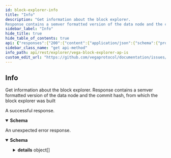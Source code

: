 ```yaml
---
id: block-explorer-info
title: "Info"
description: "Get information about the block explorer.
Response contains a semver formatted version of the data node and the commit hash, from which the block explorer was built"
sidebar_label: "Info"
hide_title: true
hide_table_of_contents: true
api: {"responses":{"200":{"content":{"application/json":{"schema":{"properties":{"commitHash":{"title":"Commit hash from which the data node was built","type":"string"},"version":{"title":"Semver formatted version of the data node","type":"string"}},"type":"object"}}},"description":"A successful response."},"default":{"content":{"application/json":{"schema":{"properties":{"code":{"format":"int32","type":"integer"},"details":{"items":{"additionalProperties":{},"properties":{"@type":{"type":"string"}},"type":"object"},"type":"array"},"message":{"type":"string"}},"type":"object"}}},"description":"An unexpected error response."}},"tags":["BlockExplorer"],"description":"Get information about the block explorer.\nResponse contains a semver formatted version of the data node and the commit hash, from which the block explorer was built","operationId":"BlockExplorer_Info","method":"get","path":"/info","servers":[{"url":"https://be.testnet.vega.xyz/rest","description":"Block Explorer"}],"info":{"title":"Vega block explorer APIs","version":"v0.71.2"},"postman":{"name":"Info","description":{"content":"Get information about the block explorer.\nResponse contains a semver formatted version of the data node and the commit hash, from which the block explorer was built","type":"text/plain"},"url":{"path":["info"],"host":["{{baseUrl}}"],"query":[],"variable":[]},"header":[{"key":"Accept","value":"application/json"}],"method":"GET"}}
sidebar_class_name: "get api-method"
info_path: api/rest/explorer/vega-block-explorer-ap-is
custom_edit_url: "https://github.com/vegaprotocol/documentation/issues/new?labels=documentation&title=[Documentation] Requesting changes to 'Info' (block-explorer-info)"
---
```



## Info



Get information about the block explorer.
Response contains a semver formatted version of the data node and the commit hash, from which the block explorer was built

<div><ApiTabs><TabItem label={"200"} value={"200"}><div>

A successful response.

</div><div><MimeTabs schemaType={"response"}><TabItem label={"application/json"} value={"application/json"}><SchemaTabs><TabItem label={"Schema"} value={"Schema"}><details style={{}} data-collapsed={false} open={true}><summary style={{"textAlign":"left"}}><strong>Schema</strong></summary><div style={{"textAlign":"left","marginLeft":"1rem"}}></div><ul style={{"marginLeft":"1rem"}}><SchemaItem collapsible={false} name={"commitHash"} required={false} schemaDescription={undefined} schemaName={"Commit hash from which the data node was built"} qualifierMessage={undefined} defaultValue={undefined}></SchemaItem><SchemaItem collapsible={false} name={"version"} required={false} schemaDescription={undefined} schemaName={"Semver formatted version of the data node"} qualifierMessage={undefined} defaultValue={undefined}></SchemaItem></ul></details></TabItem><TabItem label={"Example (from schema)"} value={"Example (from schema)"}><ResponseSamples responseExample={"{\n  \"commitHash\": \"string\",\n  \"version\": \"string\"\n}"} language={"json"}></ResponseSamples></TabItem></SchemaTabs></TabItem></MimeTabs></div></TabItem><TabItem label={"default"} value={"default"}><div>

An unexpected error response.

</div><div><MimeTabs schemaType={"response"}><TabItem label={"application/json"} value={"application/json"}><SchemaTabs><TabItem label={"Schema"} value={"Schema"}><details style={{}} data-collapsed={false} open={true}><summary style={{"textAlign":"left"}}><strong>Schema</strong></summary><div style={{"textAlign":"left","marginLeft":"1rem"}}></div><ul style={{"marginLeft":"1rem"}}><SchemaItem collapsible={false} name={"code"} required={false} schemaDescription={undefined} schemaName={"int32"} qualifierMessage={undefined} defaultValue={undefined}></SchemaItem><SchemaItem collapsible={true} className={"schemaItem"}><details style={{}}><summary style={{}}><strong>details</strong><span style={{"opacity":"0.6"}}> object[]</span></summary><div style={{"marginLeft":"1rem"}}><SchemaItem collapsible={false} name={"@type"} required={false} schemaDescription={undefined} schemaName={"string"} qualifierMessage={undefined} defaultValue={undefined}></SchemaItem></div></details></SchemaItem><SchemaItem collapsible={false} name={"message"} required={false} schemaDescription={undefined} schemaName={"string"} qualifierMessage={undefined} defaultValue={undefined}></SchemaItem></ul></details></TabItem><TabItem label={"Example (from schema)"} value={"Example (from schema)"}><ResponseSamples responseExample={"{\n  \"code\": 0,\n  \"details\": [\n    {\n      \"@type\": \"string\"\n    }\n  ],\n  \"message\": \"string\"\n}"} language={"json"}></ResponseSamples></TabItem></SchemaTabs></TabItem></MimeTabs></div></TabItem></ApiTabs></div>
